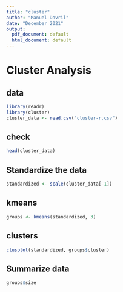 ```yaml
---
title: "cluster"
author: "Manuel Davril"
date: "December 2021"
output:
  pdf_document: default
  html_document: default
---
```


# Cluster Analysis 

## data
```r
library(readr)
library(cluster)
cluster_data <- read.csv("cluster-r.csv")
```

## check
```r
head(cluster_data)
```
## Standardize the data
```r
standardized <- scale(cluster_data[-1])
```

## kmeans 
```r
groups <- kmeans(standardized, 3)
```

## clusters 
```r
clusplot(standardized, groups$cluster)
```
## Summarize data
```r
groups$size  
```

